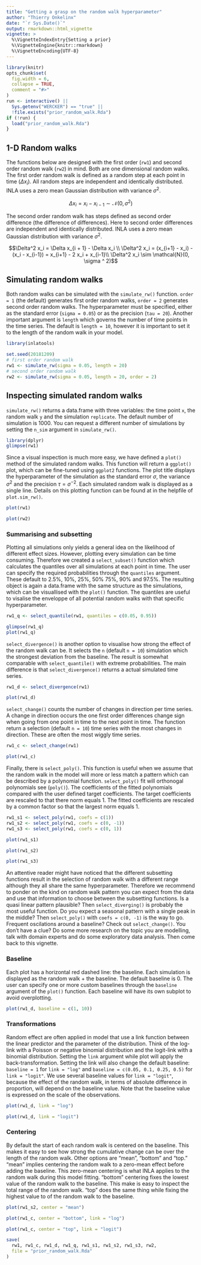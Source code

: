 ```yaml
---
title: "Getting a grasp on the random walk hyperparameter"
author: "Thierry Onkelinx"
date: "`r Sys.Date()`"
output: rmarkdown::html_vignette
vignette: >
  %\VignetteIndexEntry{Setting a prior}
  %\VignetteEngine{knitr::rmarkdown}
  %\VignetteEncoding{UTF-8}
---
```


```r
library(knitr)
opts_chunk$set(
  fig.width = 6,
  collapse = TRUE,
  comment = "#>"
)
run <- interactive() || 
  Sys.getenv("WERCKER") == "true" || 
  !file.exists("prior_random_walk.Rda")
if (!run) {
  load("prior_random_walk.Rda")
}
```

## 1-D Random walks

The functions below are designed with the first order (`rw1`) and second order random walk (`rw2`) in mind. Both are one dimensional random walks. The first order random walk is defined as a random step at each point in time ($\Delta x_i$). All random steps are independent and identically distributed. INLA uses a zero mean Gaussian distribution with variance $\sigma^2$.

$$\Delta x_i = x_i - x_{i - 1} \sim \mathcal{N}(0, \sigma ^ 2)$$

The second order random walk has steps defined as second order difference (the difference of differences). Here to second order differences are independent and identically distributed. INLA uses a zero mean Gaussian distribution with variance $\sigma ^ 2$.

$$\Delta^2 x_i = \Delta x_{i + 1} - \Delta x_i \\
\Delta^2 x_i = (x_{i+1} - x_i) -  (x_i - x_{i-1}) = x_{i+1} - 2 x_i + x_{i-1}\\
\Delta^2 x_i  \sim  \mathcal{N}(0, \sigma ^ 2)$$

## Simulating random walks

Both random walks can be simulated with the `simulate_rw()` function. `order = 1` (the default) generates first order random walks, `order = 2` generates second order random walks. The hyperparameter must be specified, either as the standard error (`sigma = 0.05`) or as the precision (`tau = 20`). Another important argument is `length` which governs the number of time points in the time series. The default is `length = 10`, however it is important to set it to the length of the random walk in your model. 

```r
library(inlatools)
```
```r
set.seed(20181209)
# first order random walk
rw1 <- simulate_rw(sigma = 0.05, length = 20)
# second order random walk
rw2 <- simulate_rw(sigma = 0.05, length = 20, order = 2)
```

## Inspecting simulated random walks

`simulate_rw()` returns a data.frame with three variables: the time point `x`, the random walk `y` and the simulation `replicate`. The default number of simulation is 1000. You can request a different number of simulations by setting the `n_sim` argument in `simulate_rw()`.

```r
library(dplyr)
glimpse(rw1)
```

Since a visual inspection is much more easy, we have defined a `plot()` method of the simulated random walks. This function will return a `ggplot()` plot, which can be fine-tuned using `ggplot2` functions. The plot title displays the hyperparameter of the simulation as the standard error $\sigma$, the variance $\sigma^2$ and the precision $\tau = \sigma^{-2}$. Each simulated random walk is displayed as a single line. Details on this plotting function can be found at in the helpfile of `plot.sim_rw()`.

```r
plot(rw1)
```

```r
plot(rw2)
```

### Summarising and subsetting

Plotting all simulations only yields a general idea on the likelihood of different effect sizes. However, plotting every simulation can be time consuming. Therefore we created a `select_subset()` function which calculates the quantiles over all simulations at each point in time. The user can specify the required probabilities through the `quantiles` argument. These default to 2.5%, 10%, 25%, 50% 75%, 90% and 97.5%. The resulting object is again a data.frame with the same structure as the simulations, which can be visuallised with the `plot()` function. The quantiles are useful to visalise the enveloppe of all potential random walks with that specific hyperparameter. 

```r
rw1_q <- select_quantile(rw1, quantiles = c(0.05, 0.95))
```
```r
glimpse(rw1_q)
plot(rw1_q)
```

`select_divergence()` is another option to visualise how strong the effect of the random walk can be. It selects the `n` (default `n = 10`) simulation which the strongest deviation from the baseline. The result is somewhat comparable with `select_quantile()` with extreme probabilities. The main difference is that `select_divergence()` returns a actual simulated time series.

```r
rw1_d <- select_divergence(rw1)
```
```r
plot(rw1_d)
```

`select_change()` counts the number of changes in direction  per time series. A change in direction occurs the one first order differences change sign when going from one point in time to the next point in time. The function return a selection (default `n = 10`) time series with the most changes in direction. These are often the most wiggly time series.

```r
rw1_c <- select_change(rw1)
```
```r
plot(rw1_c)
```

Finally, there is `select_poly()`. This function is useful when we assume that the random walk in the model will more or less match a pattern which can be described by a polynomial function. `select_poly()` fit will orthonogal polynomials see (`poly()`). The coefficients of the fitted polynomials compared with the user defined target coefficients. The target coefficients are rescaled to that there norm equals 1. The fitted coefficients are rescaled by a common factor so that the largest norm equals 1.

```r
rw1_s1 <- select_poly(rw1, coefs = c(1)) 
rw1_s2 <- select_poly(rw1, coefs = c(0, -1)) 
rw1_s3 <- select_poly(rw1, coefs = c(0, 1)) 
```
```r
plot(rw1_s1)
```
```r
plot(rw1_s2)
```
```r
plot(rw1_s3)
```

An attentive reader might have noticed that the different subsetting functions result in the selection of random walk with a different range although they all share the same hyperparameter. Therefore we recommend to ponder on the kind on random walk pattern you can expect from the data and use that information to choose between the subsetting functions. Is a quasi linear pattern plausible? Then `select_diverging()` is probably the most useful function. Do you expect a seasonal pattern with a single peak in the middle? Then `select_poly()` with `coefs = c(0, -1)` is the way to go. Frequent oscilations around a baseline? Check out `select_change()`. You don't have a clue? Do some more research on the topic you are modelling, talk with domain experts and do some exploratory data analysis. Then come back to this vignette.

### Baseline

Each plot has a horizontal red dashed line: the baseline. Each simulation is displayed as the random walk + the baseline. The default baseline is 0. The user can specify one or more custom baselines through the `baseline` argument of the `plot()` function. Each baseline will have its own subplot to avoid overplotting.

```r
plot(rw1_d, baseline = c(1, 10))
```

### Transformations

Random effect are often applied in model that use a link function between the linear predictor and the parameter of the distribution. Think of the log-link with a Poisson or negative binomial distribution and the logit-link with a binomial distribution. Setting the `link` argument while plot will apply the back-transformation. Setting the link will also change the default baseline: `baseline = 1` for `link = "log"` and `baseline = c(0.05, 0.1, 0.25, 0.5)` for `link = "logit"`. We use several baseline values for `link = "logit"`, because the effect of the random walk, in terms of absolute difference in proportion, will depend on the baseline value. Note that the baseline value is expressed on the scale of the observations.

```r
plot(rw1_d, link = "log")
```

```r
plot(rw1_d, link = "logit")
```

### Centering

By default the start of each random walk is centered on the baseline. This makes it easy to see how strong the cumulative change can be over the length of the random walk. Other options are "mean", "bottom" and "top." "mean" implies centering the random walk to a zero-mean effect before adding the baseline. This zero-mean centering is what INLA applies to the random walk during this model fitting. "bottom" centering fixes the lowest value of the random walk to the baseline. This make is easy to inspect the total range of the random walk. "top" does the same thing while fixing the highest value to of the random walk to the baseline.

```r
plot(rw1_s2, center = "mean")
```

```r
plot(rw1_c, center = "bottom", link = "log")
```

```r
plot(rw1_c, center = "top", link = "logit")
```

```r
save(
  rw1, rw1_c, rw1_d, rw1_q, rw1_s1, rw1_s2, rw1_s3, rw2, 
  file = "prior_random_walk.Rda"
)
```
